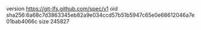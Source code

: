 version https://git-lfs.github.com/spec/v1
oid sha256:6a68c7d3863345eb82a9e034ccd57b51b5947c65e0e68612046a7e01bab4066c
size 245827
